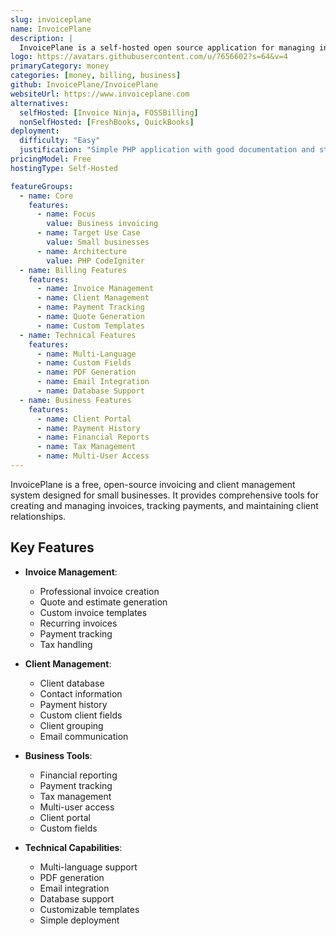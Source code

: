 ```yaml
---
slug: invoiceplane
name: InvoicePlane
description: |
  InvoicePlane is a self-hosted open source application for managing invoices, clients and payments, offering comprehensive billing and client management features for small businesses.
logo: https://avatars.githubusercontent.com/u/7656602?s=64&v=4
primaryCategory: money
categories: [money, billing, business]
github: InvoicePlane/InvoicePlane
websiteUrl: https://www.invoiceplane.com
alternatives:
  selfHosted: [Invoice Ninja, FOSSBilling]
  nonSelfHosted: [FreshBooks, QuickBooks]
deployment:
  difficulty: "Easy"
  justification: "Simple PHP application with good documentation and straightforward setup process."
pricingModel: Free
hostingType: Self-Hosted

featureGroups:
  - name: Core
    features:
      - name: Focus
        value: Business invoicing
      - name: Target Use Case
        value: Small businesses
      - name: Architecture
        value: PHP CodeIgniter
  - name: Billing Features
    features:
      - name: Invoice Management
      - name: Client Management
      - name: Payment Tracking
      - name: Quote Generation
      - name: Custom Templates
  - name: Technical Features
    features:
      - name: Multi-Language
      - name: Custom Fields
      - name: PDF Generation
      - name: Email Integration
      - name: Database Support
  - name: Business Features
    features:
      - name: Client Portal
      - name: Payment History
      - name: Financial Reports
      - name: Tax Management
      - name: Multi-User Access
---
```


InvoicePlane is a free, open-source invoicing and client management system designed for small businesses. It provides comprehensive tools for creating and managing invoices, tracking payments, and maintaining client relationships.

## Key Features

- **Invoice Management**:

  - Professional invoice creation
  - Quote and estimate generation
  - Custom invoice templates
  - Recurring invoices
  - Payment tracking
  - Tax handling

- **Client Management**:

  - Client database
  - Contact information
  - Payment history
  - Custom client fields
  - Client grouping
  - Email communication

- **Business Tools**:

  - Financial reporting
  - Payment tracking
  - Tax management
  - Multi-user access
  - Client portal
  - Custom fields

- **Technical Capabilities**:
  - Multi-language support
  - PDF generation
  - Email integration
  - Database support
  - Customizable templates
  - Simple deployment
